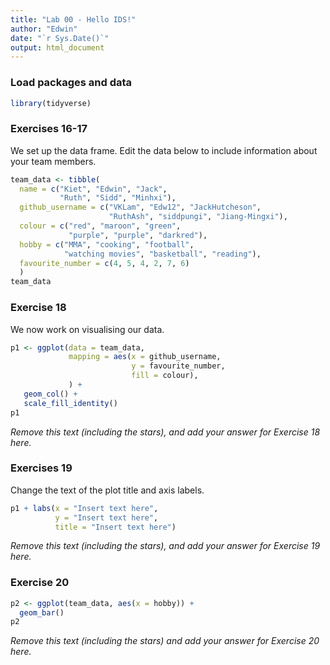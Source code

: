```yaml
---
title: "Lab 00 - Hello IDS!"
author: "Edwin"
date: "`r Sys.Date()`"
output: html_document
---
```


### Load packages and data

```r
library(tidyverse) 
```

### Exercises 16-17

We set up the data frame. Edit the data below to include information about your team members.

```r
team_data <- tibble(
  name = c("Kiet", "Edwin", "Jack", 
           "Ruth", "Sidd", "Minhxi"),
  github_username = c("VKLam", "Edw12", "JackHutcheson", 
                      "RuthAsh", "siddpungi", "Jiang-Mingxi"), 
  colour = c("red", "maroon", "green", 
             "purple", "purple", "darkred"),
  hobby = c("MMA", "cooking", "football", 
            "watching movies", "basketball", "reading"),
  favourite_number = c(4, 5, 4, 2, 7, 6)
  )
team_data
```

### Exercise 18

We now work on visualising our data. 

```r
p1 <- ggplot(data = team_data, 
             mapping = aes(x = github_username, 
                           y = favourite_number,
                           fill = colour), 
             ) +
   geom_col() +
   scale_fill_identity()
p1
```


*Remove this text (including the stars), and add your answer for Exercise 18 here.*

### Exercises 19

Change the text of the plot title and axis labels.

```r
p1 + labs(x = "Insert text here", 
          y = "Insert text here",
          title = "Insert text here")
```

*Remove this text (including the stars), and add your answer for Exercise 19 here.*

### Exercise 20

```r
p2 <- ggplot(team_data, aes(x = hobby)) +
  geom_bar()
p2
```

*Remove this text (including the stars) and add your answer for Exercise 20 here.*
